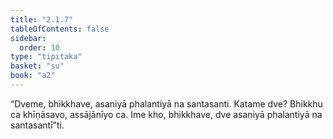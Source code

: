 ```yaml
---
title: "2.1.7"
tableOfContents: false
sidebar:
  order: 10
type: "tipitaka"
basket: "su"
book: "a2"
---
```



<DynamicBreadcrumb />

<Division number="59" book="a2" bookNo="15" page="76">

<Paragraph number="135" book="a2">
“Dveme, bhikkhave, asaniyā phalantiyā na santasanti. Katame dve? Bhikkhu ca khīṇāsavo, assājānīyo ca. Ime kho, bhikkhave, dve asaniyā phalantiyā na santasantī”ti.
</Paragraph>
</Division>